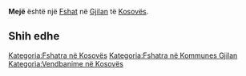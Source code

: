 {{Fshat në Kosovës
 | Emri                = Mejë
| sqi_N_name = Mejë
| sqi_N_FULL_NAME_RO = Mejë
| sqi_N_FULL_NAME_ND_RO = Meje
| sqi_N_SORT_NAME_RG = MEJE
| sqi_N_FULL_NAME_RG = Mejë
| sqi_N_FULL_NAME_ND_RG = Meje
| srp_N_name = Meja
| srp_N_FULL_NAME_RO = Meja
| srp_N_FULL_NAME_ND_RO = Meja
| srp_N_SORT_NAME_RG = MEJA
| srp_N_FULL_NAME_RG = Meja
| srp_N_FULL_NAME_ND_RG = Meja
| srp_NS_name = Меја
| srp_NS_FULL_NAME_RO = Меја
| srp_NS_FULL_NAME_ND_RO = Меја
| srp_NS_SORT_NAME_RG = МЕЈА
| srp_NS_FULL_NAME_RG = Меја
| srp_NS_FULL_NAME_ND_RG = Меја

 | Emri (Rasa dhanore) = 
 | Figura              = 
 | Shteti              = Kosovo
 | Komuna              = Gjilan
 | Kodi postar         = 
 | Sipërfaqja          = 

 | Popullsia           = 

 | Regj. i popullsisë  = 
 | Dend. e popullsisë  = 
 | Faqja zyrtare       = 
 <!--- Koordinatat ----> 
 | Gjerësia            = 42.381111
 | Gjatësia            = 20.405
 | Lartësia            = 
}}
'''Mejë''' është një [[Fshat]] në [[Gjilan]] të [[Kosovës]].

<!-- == Gjeografia == -->
<!-- == Historia == -->
<!-- == Demografia == -->
== Shih edhe ==
{{Komuna Gjilan}}
{{Kosovo-Administrata-Cung}}

[[Kategoria:Fshatra në Kosovës]]
[[Kategoria:Fshatra në Kommunes Gjilan]]
[[Kategoria:Vendbanime në Kosovës]]